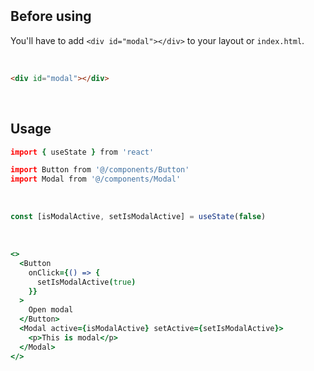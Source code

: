 ```coffeescript file=<rootDir>/src/components/react/components/Modal.tsx title="components/Modal.tsx"
```

<br />

## Before using

You'll have to add `<div id="modal"></div>` to your layout or `index.html`.

<br />

```html
<div id="modal"></div>
```

<br />

## Usage

```coffeescript
import { useState } from 'react'

import Button from '@/components/Button'
import Modal from '@/components/Modal'
```

<br />

```ts
const [isModalActive, setIsModalActive] = useState(false)
```

<br />

```coffeescript
<>
  <Button
    onClick={() => {
      setIsModalActive(true)
    }}
  >
    Open modal
  </Button>
  <Modal active={isModalActive} setActive={setIsModalActive}>
    <p>This is modal</p>
  </Modal>
</>
```